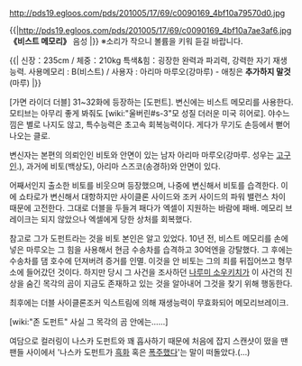 http://pds19.egloos.com/pds/201005/17/69/c0090169_4bf10a79570d0.jpg

{{|http://pds19.egloos.com/pds/201005/17/69/c0090169_4bf10a7ae3af6.jpg
'''《비스트 메모리》''' 음성
{{{#!html
<object type="application/x-shockwave-flash" data="http://pds12.egloos.com/pds/200906/05/75/dewplayer-mini.swf?son=http://pds19.egloos.com/pds/201005/17/69/Beast.mp3" width="200" height="20"> <param name="movie" value="http://pds12.egloos.com/pds/200906/05/75/dewplayer-mini.swf?son=http://pds19.egloos.com/pds/201005/17/69/Beast.mp3" /> </object>}}}
|}}
※소리가 작으니 볼륨을 키워 듣길 바랍니다.

{{|
신장：235cm / 체중：210kg
특색&힘：굉장한 완력과 파괴력, 강력한 자기 재생 능력.
사용메모리 : B(비스트) / 사용자 : 아리마 마루오(강마루) - 애칭은 '''추가하지 말것'''(마루)
|}}

[가면 라이더 더블] 31~32화에 등장하는 [도펀트]. 변신에는 비스트 메모리를 사용한다. 모티브는 아무리 좋게 봐줘도 [wiki:"울버린#s-3"모 성질 더러운 미국 히어로]. 야수느낌은 별로 나지도 않고, 특수능력은 초고속 회복능력이다. 게다가 무기도 손등에서 뻗어나오는 클로.

변신자는 본편의 의뢰인인 비토와 안면이 있는 남자 아리마 마루오(강마루. 성우는 [[고구인]].), 과거에 비토(백상도), 아리마 스즈코(송경하)와 안면이 있다. 

어째서인지 출소한 비토를 비웃으며 등장했으며, 나중에 변신해서 비토를 습격한다. 이에 쇼타로가 변신해서 대항하지만 사이클론 사이드와 조커 사이드의 파워 밸런스 차이 때문에 고전한다. 그대로 더블을 두들겨 패다가 엑셀이 지원하는 바람에 패배. 메모리 브레이크는 되지 않았으나 엑셀에게 당한 상처를 회복했다. 

참고로 그가 도펀트라는 것을 비토 본인은 알고 있었다. 10년 전, 비스트 메모리를 손에 넣은 마루오는 그 힘을 사용해서 현금 수송차를 습격하고 30억엔을 강탈했다. 그 후에는 수송차를 댐 호수에 던져버려 증거를 인멸. 이것을 안 비토는 그의 죄를 뒤집어쓰고 형무소에 들어갔던 것이다. 하지만 당시 그 사건을 조사하던 [[나루미 소우키치]]가 이 사건의 진상을 숨긴 목각의 곰이 지금도 존재하고 있는 것을 알아내어 그것을 찾기 위해 행동한다. 

최후에는 더블 사이클론조커 익스트림에 의해 재생능력이 무효화되어 메모리브레이크. 

[wiki:"존 도펀트" 사실 그 목각의 곰 안에는......]

여담으로 컬러링이 나스카 도펀트와 꽤 흡사하기 때문에 처음에 잡지 스캔샷이 떴을 땐 팬들 사이에서 '나스카 도펀트가 [[흑화]] 혹은 [[폭주]]했다'는 말이 떠돌았다.(...)
